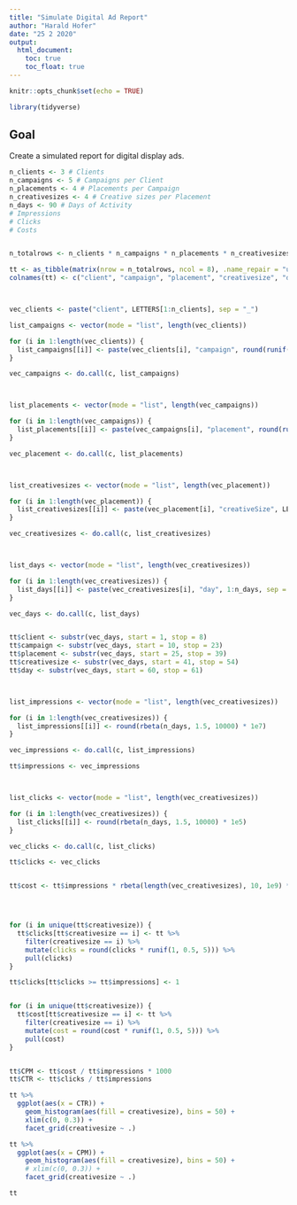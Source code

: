 ```yaml
---
title: "Simulate Digital Ad Report"
author: "Harald Hofer"
date: "25 2 2020"
output:  
  html_document:  
    toc: true  
    toc_float: true
---
```


```r
knitr::opts_chunk$set(echo = TRUE)
```

```r
library(tidyverse)
```


## Goal

Create a simulated report for digital display ads.

```r
n_clients <- 3 # Clients
n_campaigns <- 5 # Campaigns per Client
n_placements <- 4 # Placements per Campaign
n_creativesizes <- 4 # Creative sizes per Placement
n_days <- 90 # Days of Activity
# Impressions
# Clicks
# Costs


n_totalrows <- n_clients * n_campaigns * n_placements * n_creativesizes * n_days

tt <- as_tibble(matrix(nrow = n_totalrows, ncol = 8), .name_repair = "universal")
colnames(tt) <- c("client", "campaign", "placement", "creativesize", "day", "impressions", "clicks", "cost")



vec_clients <- paste("client", LETTERS[1:n_clients], sep = "_")

list_campaigns <- vector(mode = "list", length(vec_clients))

for (i in 1:length(vec_clients)) {
  list_campaigns[[i]] <- paste(vec_clients[i], "campaign", round(runif(n_campaigns, 10000, 99999)), sep = "_")
}

vec_campaigns <- do.call(c, list_campaigns)



list_placements <- vector(mode = "list", length(vec_campaigns))

for (i in 1:length(vec_campaigns)) {
  list_placements[[i]] <- paste(vec_campaigns[i], "placement", round(runif(n_placements, 10000, 99999)), sep = "_")
}

vec_placement <- do.call(c, list_placements)



list_creativesizes <- vector(mode = "list", length(vec_placement))

for (i in 1:length(vec_placement)) {
  list_creativesizes[[i]] <- paste(vec_placement[i], "creativeSize", LETTERS[1:n_creativesizes], sep = "_")
}

vec_creativesizes <- do.call(c, list_creativesizes)



list_days <- vector(mode = "list", length(vec_creativesizes))

for (i in 1:length(vec_creativesizes)) {
  list_days[[i]] <- paste(vec_creativesizes[i], "day", 1:n_days, sep = "_")
}

vec_days <- do.call(c, list_days)


tt$client <- substr(vec_days, start = 1, stop = 8)
tt$campaign <- substr(vec_days, start = 10, stop = 23)
tt$placement <- substr(vec_days, start = 25, stop = 39)
tt$creativesize <- substr(vec_days, start = 41, stop = 54)
tt$day <- substr(vec_days, start = 60, stop = 61)



list_impressions <- vector(mode = "list", length(vec_creativesizes))

for (i in 1:length(vec_creativesizes)) {
  list_impressions[[i]] <- round(rbeta(n_days, 1.5, 10000) * 1e7)
}

vec_impressions <- do.call(c, list_impressions)

tt$impressions <- vec_impressions



list_clicks <- vector(mode = "list", length(vec_creativesizes))

for (i in 1:length(vec_creativesizes)) {
  list_clicks[[i]] <- round(rbeta(n_days, 1.5, 10000) * 1e5)
}

vec_clicks <- do.call(c, list_clicks)

tt$clicks <- vec_clicks


tt$cost <- tt$impressions * rbeta(length(vec_creativesizes), 10, 1e9) * 3e5




for (i in unique(tt$creativesize)) {
  tt$clicks[tt$creativesize == i] <- tt %>%
    filter(creativesize == i) %>%
    mutate(clicks = round(clicks * runif(1, 0.5, 5))) %>%
    pull(clicks)
}

tt$clicks[tt$clicks >= tt$impressions] <- 1


for (i in unique(tt$creativesize)) {
  tt$cost[tt$creativesize == i] <- tt %>%
    filter(creativesize == i) %>%
    mutate(cost = round(cost * runif(1, 0.5, 5))) %>%
    pull(cost)
}



```



```r
tt$CPM <- tt$cost / tt$impressions * 1000
tt$CTR <- tt$clicks / tt$impressions
```


```r
tt %>%
  ggplot(aes(x = CTR)) +
    geom_histogram(aes(fill = creativesize), bins = 50) +
    xlim(c(0, 0.3)) +
    facet_grid(creativesize ~ .)
```

```r
tt %>%
  ggplot(aes(x = CPM)) +
    geom_histogram(aes(fill = creativesize), bins = 50) +
    # xlim(c(0, 0.3)) +
    facet_grid(creativesize ~ .)
```


```r
tt
```





